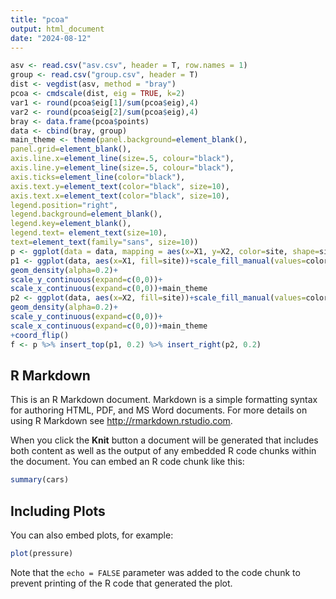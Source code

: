 ---
title: "pcoa"
output: html_document
date: "2024-08-12"
---

```{r setup, include=FALSE}
asv <- read.csv("asv.csv", header = T, row.names = 1)
group <- read.csv("group.csv", header = T)
dist <- vegdist(asv, method = "bray")
pcoa <- cmdscale(dist, eig = TRUE, k=2)
var1 <- round(pcoa$eig[1]/sum(pcoa$eig),4)
var2 <- round(pcoa$eig[2]/sum(pcoa$eig),4)
bray <- data.frame(pcoa$points)
data <- cbind(bray, group)
main_theme <- theme(panel.background=element_blank(),
panel.grid=element_blank(),
axis.line.x=element_line(size=.5, colour="black"),
axis.line.y=element_line(size=.5, colour="black"),
axis.ticks=element_line(color="black"),
axis.text.y=element_text(color="black", size=10),
axis.text.x=element_text(color="black", size=10),
legend.position="right",
legend.background=element_blank(),
legend.key=element_blank(),
legend.text= element_text(size=10),
text=element_text(family="sans", size=10))
p <- ggplot(data = data, mapping = aes(x=X1, y=X2, color=site, shape=site)) +geom_point(aes(fill=site), alpha=0.9, size=3)+labs(x=paste("PCoA1 (23.93%)"), y=paste("PCoA2 (20.15%)"))+ main_theme + scale_color_manual(values = color)
p1 <- ggplot(data, aes(x=X1, fill=site))+scale_fill_manual(values=color)+
geom_density(alpha=0.2)+
scale_y_continuous(expand=c(0,0))+
scale_x_continuous(expand=c(0,0))+main_theme
p2 <- ggplot(data, aes(x=X2, fill=site))+scale_fill_manual(values=color)+
geom_density(alpha=0.2)+
scale_y_continuous(expand=c(0,0))+
scale_x_continuous(expand=c(0,0))+main_theme
+coord_flip()
f <- p %>% insert_top(p1, 0.2) %>% insert_right(p2, 0.2)
```

## R Markdown

This is an R Markdown document. Markdown is a simple formatting syntax for authoring HTML, PDF, and MS Word documents. For more details on using R Markdown see <http://rmarkdown.rstudio.com>.

When you click the **Knit** button a document will be generated that includes both content as well as the output of any embedded R code chunks within the document. You can embed an R code chunk like this:

```{r cars}
summary(cars)
```

## Including Plots

You can also embed plots, for example:

```{r pressure, echo=FALSE}
plot(pressure)
```

Note that the `echo = FALSE` parameter was added to the code chunk to prevent printing of the R code that generated the plot.

